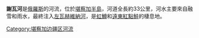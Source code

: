 '''謝瓦河'''是[[俄羅斯|俄羅斯]]的河流，位於[[堪察加半島|堪察加半島]]，河道全長約33公里，河水主要來自融雪和雨水，最終注入[[左瓦赫維納河|左瓦赫維納河]]，是[[虹鱒|虹鱒]]和[[遠東紅點鮭|遠東紅點鮭]]的棲息地。

{{Russia-geo-stub}}

[[Category:堪察加边疆区河流|Category:堪察加边疆区河流]]